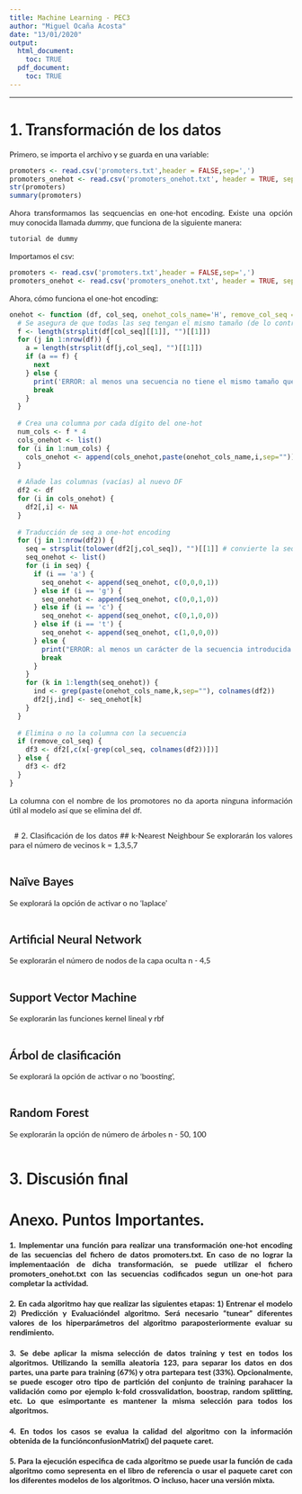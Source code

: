 ```yaml
---
title: Machine Learning - PEC3
author: "Miguel Ocaña Acosta"
date: "13/01/2020"
output:
  html_document:
    toc: TRUE
  pdf_document:
    toc: TRUE
---
```


<style>
  body {
  font-family: "Lato";
  text-align: justify;
  line-height : 25 px;
  }
</style>

---

# 1. Transformación de los datos

Primero, se importa el archivo y se guarda en una variable:
```r
promoters <- read.csv('promoters.txt',header = FALSE,sep=',')
promoters_onehot <- read.csv('promoters_onehot.txt', header = TRUE, sep=' ')
str(promoters)
summary(promoters)
```

Ahora transformamos las seqcuencias en one-hot encoding. Existe una opción muy conocida llamada *dummy*, que funciona de la siguiente manera:
```r
tutorial de dummy
```

Importamos el csv:
```r
promoters <- read.csv('promoters.txt',header = FALSE,sep=',')
promoters_onehot <- read.csv('promoters_onehot.txt', header = TRUE, sep=' ')
```

Ahora, cómo funciona el one-hot encoding:
```r
onehot <- function (df, col_seq, onehot_cols_name='H', remove_col_seq = FALSE) {
  # Se asegura de que todas las seq tengan el mismo tamaño (de lo contrario salta ERROR)
  f <- length(strsplit(df[col_seq][[1]], "")[[1]])
  for (j in 1:nrow(df)) {
    a = length(strsplit(df[j,col_seq], "")[[1]])
    if (a == f) {
      next
    } else {
      print('ERROR: al menos una secuencia no tiene el mismo tamaño que el resto.')
      break
    }
  }
  
  # Crea una columna por cada dígito del one-hot
  num_cols <- f * 4
  cols_onehot <- list()
  for (i in 1:num_cols) {
    cols_onehot <- append(cols_onehot,paste(onehot_cols_name,i,sep=""))
  }
  
  # Añade las columnas (vacías) al nuevo DF
  df2 <- df
  for (i in cols_onehot) {
    df2[,i] <- NA
  }
  
  # Traducción de seq a one-hot encoding
  for (j in 1:nrow(df2)) {
    seq = strsplit(tolower(df2[j,col_seq]), "")[[1]] # convierte la seq en minuscula
    seq_onehot <- list()
    for (i in seq) {
      if (i == 'a') {
        seq_onehot <- append(seq_onehot, c(0,0,0,1))
      } else if (i == 'g') {
        seq_onehot <- append(seq_onehot, c(0,0,1,0))
      } else if (i == 'c') {
        seq_onehot <- append(seq_onehot, c(0,1,0,0))
      } else if (i == 't') {
        seq_onehot <- append(seq_onehot, c(1,0,0,0))
      } else {
        print("ERROR: al menos un carácter de la secuencia introducida no corresponde a ningún nucleótido (A,G,C,T).")
        break
      }
    }
    for (k in 1:length(seq_onehot)) {
      ind <- grep(paste(onehot_cols_name,k,sep=""), colnames(df2))
      df2[j,ind] <- seq_onehot[k]
    }
  }
  
  # Elimina o no la columna con la secuencia
  if (remove_col_seq) {
    df3 <- df2[,c(x[-grep(col_seq, colnames(df2))])]
  } else {
    df3 <- df2
  }
}

```

La columna con el nombre de los promotores no da aporta ninguna información útil al modelo así que se elimina del df.
```r

```
\ 
# 2. Clasificación de los datos
## k-Nearest Neighbour
Se explorarán los valores para el número de vecinos k = 1,3,5,7
```r

```

## Naïve Bayes
Se explorará la opción de activar o no 'laplace'
```r

```

## Artificial Neural Network
Se explorarán el número de nodos de la capa oculta n - 4,5
```r

```

## Support Vector Machine
Se explorarán las funciones kernel lineal y rbf
```r

```

## Árbol de clasificación
Se explorará la opción de activar o no 'boosting',
```r

```

## Random Forest
Se explorarán la opción de número de árboles n - 50, 100
```r

```

# 3. Discusión final

# Anexo. Puntos Importantes.
#### 1. Implementar una función para realizar una transformación one-hot encoding de las secuencias del fichero de datos promoters.txt. En caso de no lograr la implementaación de dicha transformación, se puede utilizar el fichero promoters_onehot.txt con las secuencias codificados segun un one-hot para completar la actividad.
#### 2. En cada algoritmo hay que realizar las siguientes etapas: 1) Entrenar el modelo 2) Predicción y Evaluacióndel algoritmo. Será necesario "tunear" diferentes valores de los hiperparámetros del algoritmo paraposteriormente evaluar su rendimiento.
#### 3. Se debe aplicar la misma selección de datos training y test en todos los algoritmos. Utilizando la semilla aleatoria 123, para separar los datos en dos partes, una parte para training (67%) y otra partepara test (33%). Opcionalmente, se puede escoger otro tipo de partición del conjunto de training parahacer la validación como por ejemplo k-fold crossvalidation, boostrap, random splitting, etc. Lo que esimportante es mantener la misma selección para todos los algoritmos.
#### 4. En todos los casos se evalua la calidad del algoritmo con la información obtenida de la funciónconfusionMatrix() del paquete caret.
#### 5. Para la ejecución especifica de cada algoritmo se puede usar la función de cada algoritmo como sepresenta en el libro de referencia o usar el paquete caret con los diferentes modelos de los algoritmos. O incluso, hacer una versión mixta.



